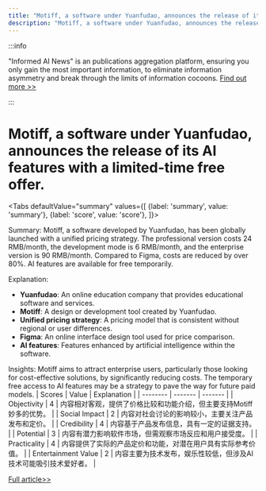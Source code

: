 ```yaml
---
title: "Motiff, a software under Yuanfudao, announces the release of its AI features with a limited-time free offer."
description: "Motiff, a software under Yuanfudao, announces the release of its AI features with a limited-time free offer."
---
```



:::info

"Informed AI News" is an publications aggregation platform, ensuring you only gain the most important information, to eliminate information asymmetry and break through the limits of information cocoons.  [Find out more >>](/)

:::

# Motiff, a software under Yuanfudao, announces the release of its AI features with a limited-time free offer.


<Tabs
	defaultValue="summary"
	values={[
	{label: 'summary', value: 'summary'},
	{label: 'score', value: 'score'},
]}>
<TabItem value="summary">


Summary:
Motiff, a software developed by Yuanfudao, has been globally launched with a unified pricing strategy. The professional version costs 24 RMB/month, the development mode is 6 RMB/month, and the enterprise version is 90 RMB/month. Compared to Figma, costs are reduced by over 80%. AI features are available for free temporarily.

Explanation:
- **Yuanfudao**: An online education company that provides educational software and services.
- **Motiff**: A design or development tool created by Yuanfudao.
- **Unified pricing strategy**: A pricing model that is consistent without regional or user differences.
- **Figma**: An online interface design tool used for price comparison.
- **AI features**: Features enhanced by artificial intelligence within the software.

Insights:
Motiff aims to attract enterprise users, particularly those looking for cost-effective solutions, by significantly reducing costs. The temporary free access to AI features may be a strategy to pave the way for future paid models.
</TabItem>
<TabItem value="score">
	| Scores     | Value   | Explanation |
	| -------- | ------- | ------- |
	| Objectivity  | 4    | 内容相对客观，提供了价格比较和功能介绍，但主要支持Motiff妙多的优势。    |
	| Social Impact | 2     | 内容对社会讨论的影响较小，主要关注产品发布和定价。    |
	| Credibility    | 4    | 内容基于产品发布信息，具有一定的证据支持。    |
	| Potential    | 3    | 内容有潜力影响软件市场，但需观察市场反应和用户接受度。    |
	| Practicality    | 4    | 内容提供了实际的产品定价和功能，对潜在用户具有实际参考价值。    |
	| Entertainment Value    | 2    | 内容主要为技术发布，娱乐性较低，但涉及AI技术可能吸引技术爱好者。    |
</TabItem>
</Tabs>

[Full article>>](https://readhub.cn/topic/8aBmSOaHVxL)

